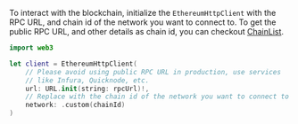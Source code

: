 To interact with the blockchain, initialize the `EthereumHttpClient` with the RPC URL, and chain id
of the network you want to connect to. To get the public RPC URL, and other details as chain id, you
can checkout [ChainList](https://chainlist.org/).

```swift
import web3

let client = EthereumHttpClient(
    // Please avoid using public RPC URL in production, use services
    // like Infura, Quicknode, etc.
    url: URL.init(string: rpcUrl)!,
    // Replace with the chain id of the network you want to connect to
    network: .custom(chainId)
)
```
